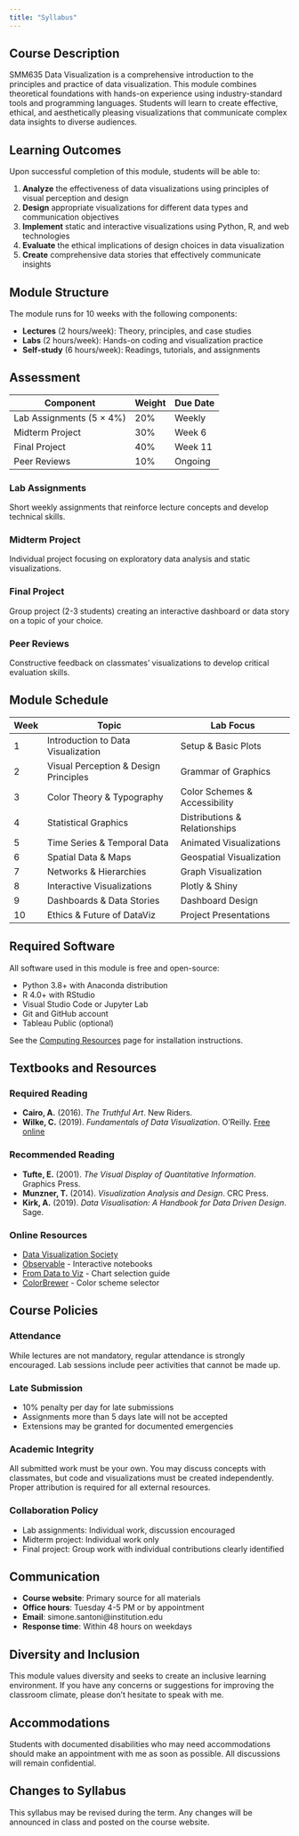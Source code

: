 ```yaml
---
title: "Syllabus"
---
```


## Course Description

SMM635 Data Visualization is a comprehensive introduction to the principles and practice of data visualization. This module combines theoretical foundations with hands-on experience using industry-standard tools and programming languages. Students will learn to create effective, ethical, and aesthetically pleasing visualizations that communicate complex data insights to diverse audiences.

## Learning Outcomes

Upon successful completion of this module, students will be able to:

1. **Analyze** the effectiveness of data visualizations using principles of visual perception and design
2. **Design** appropriate visualizations for different data types and communication objectives
3. **Implement** static and interactive visualizations using Python, R, and web technologies
4. **Evaluate** the ethical implications of design choices in data visualization
5. **Create** comprehensive data stories that effectively communicate insights

## Module Structure

The module runs for 10 weeks with the following components:

- **Lectures** (2 hours/week): Theory, principles, and case studies
- **Labs** (2 hours/week): Hands-on coding and visualization practice
- **Self-study** (6 hours/week): Readings, tutorials, and assignments

## Assessment

| Component | Weight | Due Date |
|-----------|--------|----------|
| Lab Assignments (5 × 4%) | 20% | Weekly |
| Midterm Project | 30% | Week 6 |
| Final Project | 40% | Week 11 |
| Peer Reviews | 10% | Ongoing |

### Lab Assignments
Short weekly assignments that reinforce lecture concepts and develop technical skills.

### Midterm Project
Individual project focusing on exploratory data analysis and static visualizations.

### Final Project
Group project (2-3 students) creating an interactive dashboard or data story on a topic of your choice.

### Peer Reviews
Constructive feedback on classmates' visualizations to develop critical evaluation skills.

## Module Schedule

| Week | Topic | Lab Focus |
|------|-------|-----------|
| 1 | Introduction to Data Visualization | Setup & Basic Plots |
| 2 | Visual Perception & Design Principles | Grammar of Graphics |
| 3 | Color Theory & Typography | Color Schemes & Accessibility |
| 4 | Statistical Graphics | Distributions & Relationships |
| 5 | Time Series & Temporal Data | Animated Visualizations |
| 6 | Spatial Data & Maps | Geospatial Visualization |
| 7 | Networks & Hierarchies | Graph Visualization |
| 8 | Interactive Visualizations | Plotly & Shiny |
| 9 | Dashboards & Data Stories | Dashboard Design |
| 10 | Ethics & Future of DataViz | Project Presentations |

## Required Software

All software used in this module is free and open-source:

- Python 3.8+ with Anaconda distribution
- R 4.0+ with RStudio
- Visual Studio Code or Jupyter Lab
- Git and GitHub account
- Tableau Public (optional)

See the [Computing Resources](/computing-access.html) page for installation instructions.

## Textbooks and Resources

### Required Reading
- **Cairo, A.** (2016). *The Truthful Art*. New Riders.
- **Wilke, C.** (2019). *Fundamentals of Data Visualization*. O'Reilly. [Free online](https://clauswilke.com/dataviz/)

### Recommended Reading
- **Tufte, E.** (2001). *The Visual Display of Quantitative Information*. Graphics Press.
- **Munzner, T.** (2014). *Visualization Analysis and Design*. CRC Press.
- **Kirk, A.** (2019). *Data Visualisation: A Handbook for Data Driven Design*. Sage.

### Online Resources
- [Data Visualization Society](https://www.datavisualizationsociety.com/)
- [Observable](https://observablehq.com/) - Interactive notebooks
- [From Data to Viz](https://www.data-to-viz.com/) - Chart selection guide
- [ColorBrewer](https://colorbrewer2.org/) - Color scheme selector

## Course Policies

### Attendance
While lectures are not mandatory, regular attendance is strongly encouraged. Lab sessions include peer activities that cannot be made up.

### Late Submission
- 10% penalty per day for late submissions
- Assignments more than 5 days late will not be accepted
- Extensions may be granted for documented emergencies

### Academic Integrity
All submitted work must be your own. You may discuss concepts with classmates, but code and visualizations must be created independently. Proper attribution is required for all external resources.

### Collaboration Policy
- Lab assignments: Individual work, discussion encouraged
- Midterm project: Individual work only
- Final project: Group work with individual contributions clearly identified

## Communication

- **Course website**: Primary source for all materials
- **Office hours**: Tuesday 4-5 PM or by appointment
- **Email**: simone.santoni@institution.edu
- **Response time**: Within 48 hours on weekdays

## Diversity and Inclusion

This module values diversity and seeks to create an inclusive learning environment. If you have any concerns or suggestions for improving the classroom climate, please don't hesitate to speak with me.

## Accommodations

Students with documented disabilities who may need accommodations should make an appointment with me as soon as possible. All discussions will remain confidential.

## Changes to Syllabus

This syllabus may be revised during the term. Any changes will be announced in class and posted on the course website.